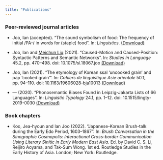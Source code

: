 ```yaml
---
title: "Publications"
---
```


<h3>Peer-reviewed journal articles</h3>

* Joo, Ian (accepted). “The sound symbolism of food: The frequency of initial /PA-/ in words for
(staple) food”. In: <em>Linguistics</em>. [(Download)](PA.pdf)

* Joo, Ian and [Meichun Liu](https://orcid.org/0000-0001-9471-7181) (2021). “Caused-Motion and Caused-Position: Syntactic Patterns and Semantic Networks”. In: <em>Studies in Language</em> 45.2, pp. 470–498. doi: 10.1075/sl.18067.joo [(Download)](caused.pdf)

* Joo, Ian (2021). “The etymology of Korean ssal ‘uncooked grain’ and pap ‘cooked grain’”. In: <em>Cahiers de linguistique Asie orientale</em> 50.1, pp. 94–110. doi: 10.1163/19606028-bja10013 [(Download)](grain_preprint.pdf)

* — (2020). “Phonosemantic Biases Found in Leipzig-Jakarta Lists of 66 Languages”. In: <em>Linguistic Typology</em> 24.1, pp. 1–12. doi: 10.1515/lingty-2019-0030 [(Download)](joo2020.pdf)

<h3>Book chapters</h3>

* Koo, Jea-hyoun and Ian Joo (2022). “Japanese-Korean Brush-talk during the Early Edo Period, 1603–1867”. In: <em>Brush Conversation in the Sinographic Cosmopolis: Interactional Cross-border Communication Using Literary Sinitic in Early Modern East Asia.</em> Ed. by David C. S. Li, Reijiro Aoyama, and Tak-Sum Wong. 1st ed. Routledge Studies in the Early History of Asia. London; New York: Routledge.